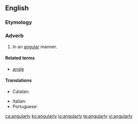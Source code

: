 ==English==

===Etymology===
{{suffix|angular|ly|lang=en}}

===Adverb===
{{en-adv}}

# In an [[angular]] manner.

====Related terms====
* [[angle]]

====Translations====
{{trans-top|in an angular manner}}
* Catalan: {{t+|ca|angularment}}
{{trans-mid}}
* Italian: {{t+|it|angolarmente}}
* Portuguese: {{t|pt|angularmente}}
{{trans-bottom}}

[[ca:angularly]]
[[ko:angularly]]
[[io:angularly]]
[[te:angularly]]
[[vi:angularly]]